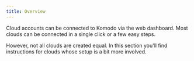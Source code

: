 ```yaml
---
title: Overview
---
```


Cloud accounts can be connected to Komodo via the web dashboard. Most clouds can be connected in a single click or a few easy steps.

However, not all clouds are created equal. In this section you'll find instructions for clouds whose setup is a bit more involved.
